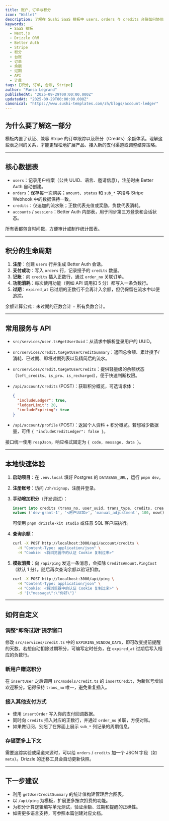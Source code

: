 ```yaml
---
title: 账户、订单与积分
icon: "Wallet"
description: 了解在 Sushi SaaS 模板中 users、orders 与 credits 台账如何协同工作，掌握余额计算、过期处理，以及授予 / 消费 / 查询积分的 API 与服务。
keywords:
  - SaaS 模板
  - Next.js
  - Drizzle ORM
  - Better Auth
  - Stripe
  - 积分
  - 台账
  - 订单
  - 余额
  - 过期
  - API
  - 计费
tags: [积分, 订单, 台账, Stripe]
author: "Pansa Legrand"
publishedAt: "2025-09-29T00:00:00.000Z"
updatedAt: "2025-09-29T00:00:00.000Z"
canonical: "https://www.sushi-templates.com/zh/blogs/account-ledger"
---
```


## 为什么要了解这一部分

模板内置了认证、兼容 Stripe 的订单跟踪以及积分（Credits）余额体系。理解这些表之间的关系，才能更轻松地扩展产品、接入新的支付渠道或调整结算策略。

---

## 核心数据表

- `users`：记录用户档案（公共 UUID、语言、邀请信息），注册时由 Better Auth 自动创建。
- `orders`：保存每一次购买；`amount`、`status` 和 `sub_*` 字段与 Stripe Webhook 中的数据保持一致。
- `credits`：仅追加的流水账；正数代表充值或奖励，负数代表消耗。
- `accounts` / `sessions`：Better Auth 内部表，用于同步第三方登录和会话状态。

所有表都包含时间戳，方便审计或制作统计图表。

---

## 积分的生命周期

1. **注册**：创建 `users` 行并生成 Better Auth 会话。
2. **支付成功**：写入 `orders` 行，记录授予的 `credits` 数量。
3. **记账**：向 `credits` 插入正数行，通过 `order_no` 关联订单。
4. **功能消耗**：每次使用功能（例如 API 调用扣 5 分）都写入一条负数行。
5. **过期**：`expired_at` 已过期的正数行不会再计入余额，但仍保留在流水中以便追踪。

余额计算公式：未过期的正数合计 − 所有负数合计。

---

## 常用服务与 API

- `src/services/user.ts#getUserUuid`：从请求中解析登录用户的 UUID。
- `src/services/credit.ts#getUserCreditSummary`：返回总余额、累计授予/消耗、已过期、即将过期列表以及精简后的流水。
- `src/services/credit.ts#getUserCredits`：提供轻量级的余额状态（`left_credits`、`is_pro`、`is_recharged`），便于快速判断权限。
- `/api/account/credits` (POST)：获取积分概览，可选请求体：

  ```json
  {
    "includeLedger": true,
    "ledgerLimit": 20,
    "includeExpiring": true
  }
  ```

- `/api/account/profile` (POST)：返回个人资料 + 积分概览。若想减少数据量，可传 `{ "includeCreditLedger": false }`。

接口统一使用 `respJson`，响应格式固定为 `{ code, message, data }`。

---

## 本地快速体验

1. **启动项目**：在 `.env.local` 填好 Postgres 的 `DATABASE_URL`，运行 `pnpm dev`。
2. **注册账号**：访问 `/zh/signup`，注册并登录。
3. **手动增加积分**（开发调试）：

   ```sql
   insert into credits (trans_no, user_uuid, trans_type, credits, created_at)
   values ('dev-grant-1', '<用户UUID>', 'manual_adjustment', 100, now());
   ```

   可使用 `pnpm drizzle-kit studio` 或任意 SQL 客户端执行。
4. **查询余额**：

   ```bash
   curl -X POST http://localhost:3000/api/account/credits \
     -H "Content-Type: application/json" \
     -H "Cookie: <将浏览器中的认证 Cookie 复制过来>"
   ```

5. **模拟消费**：向 `/api/ping` 发送一条消息，会扣除 `CreditsAmount.PingCost`（默认 1 分）。随后再次查询余额以验证扣款。

   ```bash
   curl -X POST http://localhost:3000/api/ping \
     -H "Content-Type: application/json" \
     -H "Cookie: <将浏览器中的认证 Cookie 复制过来>" \
     -d '{\"message\":\"你好\"}'
   ```

---

## 如何自定义

### 调整“即将过期”提示窗口

修改 `src/services/credit.ts` 中的 `EXPIRING_WINDOW_DAYS`，即可改变提前提醒的天数。若想自动扣除过期积分，可编写定时任务，在 `expired_at` 过期后写入相应的负数行。

### 新用户赠送积分

在 `insertUser` 之后调用 `src/models/credit.ts` 的 `insertCredit`，为新账号增加欢迎积分。记得保持 `trans_no` 唯一，避免重复插入。

### 接入其他支付方式

- 使用 `insertOrder` 写入你的支付回调数据。
- 同时向 `credits` 插入对应的正数行，并通过 `order_no` 关联，方便对账。
- 如果做订阅，别忘了在界面上展示 `sub_*` 列记录的周期信息。

### 存储更多上下文

需要追踪实验或渠道来源时，可以给 `orders` / `credits` 加一个 JSON 字段（如 `meta`）。Drizzle 的迁移工具会自动更新快照。

---

## 下一步建议

- 利用 `getUserCreditSummary` 的统计值构建管理后台图表。
- 以 `/api/ping` 为模板，扩展更多按次扣费的功能。
- 为积分计算逻辑编写单元测试，验证余额、过期和提醒的正确性。
- 如需更多语言支持，可参照本篇创建对应文档。
